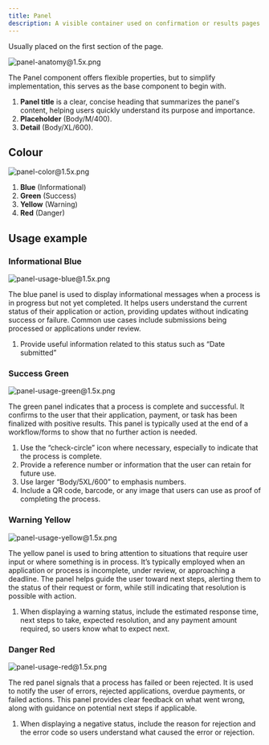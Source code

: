 ```yaml
---
title: Panel
description: A visible container used on confirmation or results pages to emphasize important content, ensuring key information stands out clearly for users
---
```


Usually placed on the first section of the page.

![panel-anatomy@1.5x.png](/design/panel-anatomy1.5x.png)

The Panel component offers flexible properties, but to simplify implementation, this serves as the base component to begin with.

1. **Panel title** is a clear, concise heading that summarizes the panel's content, helping users quickly understand its purpose and importance.
2. **Placeholder** (Body/M/400).
3. **Detail** (Body/XL/600).

## Colour

![panel-color@1.5x.png](/design/panel-color1.5x.png)

1. **Blue** (Informational)
2. **Green** (Success)
3. **Yellow** (Warning)
4. **Red** (Danger)

## Usage example

### Informational Blue

![panel-usage-blue@1.5x.png](/design/panel-usage-blue1.5x.png)

The blue panel is used to display informational messages when a process is in progress but not yet completed. It helps users understand the current status of their application or action, providing updates without indicating success or failure. Common use cases include submissions being processed or applications under review.

1. Provide useful information related to this status such as “Date submitted”

### Success Green

![panel-usage-green@1.5x.png](/design/panel-usage-green1.5x.png)

The green panel indicates that a process is complete and successful. It confirms to the user that their application, payment, or task has been finalized with positive results. This panel is typically used at the end of a workflow/forms to show that no further action is needed.

1. Use the “check-circle” icon where necessary, especially to indicate that the process is complete.
2. Provide a reference number or information that the user can retain for future use.
3. Use larger “Body/5XL/600” to emphasis numbers.
4. Include a QR code, barcode, or any image that users can use as proof of completing the process.

### Warning Yellow

![panel-usage-yellow@1.5x.png](/design/panel-usage-yellow1.5x.png)

The yellow panel is used to bring attention to situations that require user input or where something is in process. It’s typically employed when an application or process is incomplete, under review, or approaching a deadline. The panel helps guide the user toward next steps, alerting them to the status of their request or form, while still indicating that resolution is possible with action.

1. When displaying a warning status, include the estimated response time, next steps to take, expected resolution, and any payment amount required, so users know what to expect next.

### Danger Red

![panel-usage-red@1.5x.png](/design/panel-usage-red1.5x.png)

The red panel signals that a process has failed or been rejected. It is used to notify the user of errors, rejected applications, overdue payments, or failed actions. This panel provides clear feedback on what went wrong, along with guidance on potential next steps if applicable.

1. When displaying a negative status, include the reason for rejection and the error code so users understand what caused the error or rejection.
